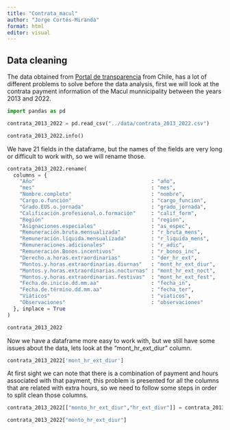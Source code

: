 ```yaml
---
title: "Contrata_macul"
author: "Jorge Cortés-Miranda"
format: html
editor: visual
---
```


## Data cleaning

The data obtained from [Portal de transparencia](https://www.portaltransparencia.cl/PortalPdT/directorio-de-organismos-regulados/?org=MU161#) from Chile, has a lot of different problems to solve before the data analysis, first we will look at the contrata payment information of the Macul munnicipality between the years 2013 and 2022.

```python
import pandas as pd

contrata_2013_2022 = pd.read_csv("../data/contrata_2013_2022.csv")

contrata_2013_2022.info()
```

We have 21 fields in the dataframe, but the names of the fields are very long or difficult to work with, so we will rename those.

```python
contrata_2013_2022.rename(
  columns = {
    "Año"                                      : "año",
    "mes"                                      : "mes",
    "Nombre.completo"                          : "nombre",
    "Cargo.o.función"                          : "cargo_funcion",
    "Grado.EUS.o.jornada"                      : "grado_jornada",
    "Calificación.profesional.o.formación"     : "calif_form",
    "Región"                                   : "region",
    "Asignaciones.especiales"                  : "as_espec",
    "Remuneración.bruta.mensualizada"          : "r_bruta_mens",
    "Remuneración.líquida.mensualizada"        : "r_liquida_mens",
    "Remuneraciones.adicionales"               : "r_adic",
    "Remuneración.Bonos.incentivos"            : "r_bonos_inc",
    "Derecho.a.horas.extraordinarias"          : "der_hr_ext",
    "Montos.y.horas.extraordinarias.diurnas"   : "mont_hr_ext_diur",
    "Montos.y.horas.extraordinarias.nocturnas" : "mont_hr_ext_noct",
    "Montos.y.horas.extraordinarias.festivas"  : "mont_hr_ext_fest",
    "Fecha.de.inicio.dd.mm.aa"                 : "fecha_in",
    "Fecha.de.término.dd.mm.aa"                : "fecha_ter",
    "Viáticos"                                 : "viaticos",
    "Observaciones"                            : "observaciones"
  }, inplace = True
)

contrata_2013_2022
```

Now we have a dataframe more easy to work with, but we still have some issues about the data, lets look at the "mont_hr_ext_diur" column.

```python
contrata_2013_2022['mont_hr_ext_diur']
```

At first sight we can note that there is a combination of payment and hours associated with that payment, this problem is presented for all the columns that are related with extra hours, so we need to follow some steps in order to split clean those columns.

```python
contrata_2013_2022[["monto_hr_ext_diur","hr_ext_diur"]] = contrata_2013_2022.mont_hr_ext_diur.str.split(":", expand=True)

contrata_2013_2022["monto_hr_ext_diur"]
```
